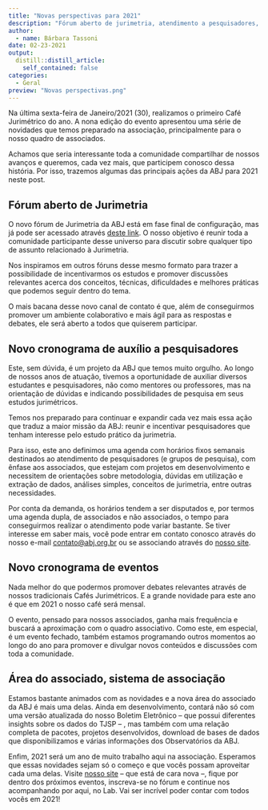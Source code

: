 ```yaml
---
title: "Novas perspectivas para 2021"
description: "Fórum aberto de jurimetria, atendimento a pesquisadores, novo cronograma de eventos e outras atividades previstas da ABJ para este ano"
author:
  - name: Bárbara Tassoni
date: 02-23-2021
output:
  distill::distill_article:
    self_contained: false
categories:
  - Geral
preview: "Novas perspectivas.png"
---
```


Na última sexta-feira de Janeiro/2021 (30), realizamos o primeiro Café 
Jurimétrico do ano. A nona edição do evento apresentou uma série de novidades 
que temos preparado na associação, principalmente para o nosso quadro de 
associados. 

Achamos que seria interessante toda a comunidade compartilhar de nossos avanços 
e queremos, cada vez mais, que participem conosco dessa história. Por isso, 
trazemos algumas das principais ações da ABJ para 2021 neste post. 

## Fórum aberto de Jurimetria 

O novo fórum de Jurimetria da ABJ está em fase final de configuração, mas já 
pode ser acessado através [deste link](https://forum.abj.org.br/). O nosso
objetivo é reunir toda a comunidade participante desse universo para discutir
sobre qualquer tipo de assunto relacionado à Jurimetria. 

Nos inspiramos em outros fóruns desse mesmo formato para trazer a possibilidade 
de incentivarmos os estudos e promover discussões relevantes acerca dos 
conceitos, técnicas, dificuldades e melhores práticas que podemos seguir dentro 
do tema. 

O mais bacana desse novo canal de contato é que, além de conseguirmos promover 
um ambiente colaborativo e mais ágil para as respostas e debates, ele será 
aberto a todos que quiserem participar.

## Novo cronograma de auxílio a pesquisadores

Este, sem dúvida, é um projeto da ABJ que temos muito orgulho. Ao longo de 
nossos anos de atuação, tivemos a oportunidade de auxiliar diversos estudantes e
pesquisadores, não como mentores ou professores, mas na orientação de dúvidas e 
indicando possibilidades de pesquisa em seus estudos jurimétricos. 

Temos nos preparado para continuar e expandir cada vez mais essa ação que traduz
a maior missão da ABJ: reunir e incentivar pesquisadores que tenham interesse 
pelo estudo prático da jurimetria.

Para isso, este ano definimos uma agenda com horários fixos semanais destinados 
ao atendimento de pesquisadores (e grupos de pesquisa), com ênfase aos 
associados, que estejam com projetos em desenvolvimento e necessitem de 
orientações sobre metodologia, dúvidas em utilização e extração de dados, 
análises simples, conceitos de jurimetria, entre outras necessidades.

Por conta da demanda, os horários tendem a ser disputados e, por termos uma 
agenda dupla, de associados e não associados, o tempo para conseguirmos realizar
o atendimento pode variar bastante. Se tiver interesse em saber mais, você pode
entrar em contato conosco através do nosso e-mail [contato@abj.org.br](contato@abj.org.br) ou se associando através do [nosso site](https://abj.org.br/associados/).

## Novo cronograma de eventos

Nada melhor do que podermos promover debates relevantes através de nossos 
tradicionais Cafés Jurimétricos. E a grande novidade para este ano é que em 2021
o nosso café será mensal. 

O evento, pensado para nossos associados, ganha mais frequência e buscará a 
aproximação com o quadro associativo. Como este, em especial, é um evento 
fechado, também estamos programando outros momentos ao longo do ano para 
promover e divulgar novos conteúdos e discussões com toda a comunidade.

## Área do associado, sistema de associação 

Estamos bastante animados com as novidades e a nova área do associado da ABJ é 
mais uma delas. Ainda em desenvolvimento, contará não só com uma versão 
atualizada do nosso Boletim Eletrônico -- que possui diferentes insights sobre os
dados do TJSP -- , mas também com uma relação completa de pacotes, projetos
desenvolvidos, download de bases de dados que disponibilizamos e várias
informações dos Observatórios da ABJ.

Enfim, 2021 será um ano de muito trabalho aqui na associação. Esperamos que 
essas novidades sejam só o começo e que vocês possam aproveitar cada uma delas.
Visite [nosso site](https://abj.org.br/) -- que está de cara nova --, fique por 
dentro dos próximos eventos, inscreva-se no fórum e continue nos acompanhando 
por aqui, no Lab. Vai ser incrível poder contar com todos vocês em 2021!


